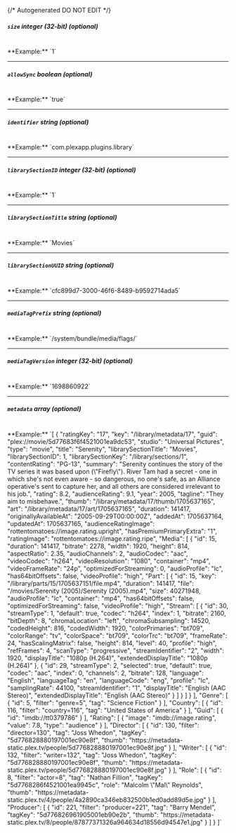 {/* Autogenerated DO NOT EDIT  */}
##### `size` _integer (32-bit) (optional)_
<br/>
**Example:** `1`

---
##### `allowSync` _boolean (optional)_
<br/>
**Example:** `true`

---
##### `identifier` _string (optional)_
<br/>
**Example:** `com.plexapp.plugins.library`

---
##### `librarySectionID` _integer (32-bit) (optional)_
<br/>
**Example:** `1`

---
##### `librarySectionTitle` _string (optional)_
<br/>
**Example:** `Movies`

---
##### `librarySectionUUID` _string (optional)_
<br/>
**Example:** `cfc899d7-3000-46f6-8489-b9592714ada5`

---
##### `mediaTagPrefix` _string (optional)_
<br/>
**Example:** `/system/bundle/media/flags/`

---
##### `mediaTagVersion` _integer (32-bit) (optional)_
<br/>
**Example:** `1698860922`

---
##### `metadata` _array (optional)_
<br/>
**Example:** `[
{
"ratingKey": "17",
"key": "/library/metadata/17",
"guid": "plex://movie/5d77683f6f4521001ea9dc53",
"studio": "Universal Pictures",
"type": "movie",
"title": "Serenity",
"librarySectionTitle": "Movies",
"librarySectionID": 1,
"librarySectionKey": "/library/sections/1",
"contentRating": "PG-13",
"summary": "Serenity continues the story of the TV series it was based upon (\"Firefly\"). River Tam had a secret - one in which she's not even aware - so dangerous, no one's safe, as an Alliance operative's sent to capture her, and all others are considered irrelevant to his job.",
"rating": 8.2,
"audienceRating": 9.1,
"year": 2005,
"tagline": "They aim to misbehave.",
"thumb": "/library/metadata/17/thumb/1705637165",
"art": "/library/metadata/17/art/1705637165",
"duration": 141417,
"originallyAvailableAt": "2005-09-29T00:00:00Z",
"addedAt": 1705637164,
"updatedAt": 1705637165,
"audienceRatingImage": "rottentomatoes://image.rating.upright",
"hasPremiumPrimaryExtra": "1",
"ratingImage": "rottentomatoes://image.rating.ripe",
"Media": [
{
"id": 15,
"duration": 141417,
"bitrate": 2278,
"width": 1920,
"height": 814,
"aspectRatio": 2.35,
"audioChannels": 2,
"audioCodec": "aac",
"videoCodec": "h264",
"videoResolution": "1080",
"container": "mp4",
"videoFrameRate": "24p",
"optimizedForStreaming": 0,
"audioProfile": "lc",
"has64bitOffsets": false,
"videoProfile": "high",
"Part": [
{
"id": 15,
"key": "/library/parts/15/1705637151/file.mp4",
"duration": 141417,
"file": "/movies/Serenity (2005)/Serenity (2005).mp4",
"size": 40271948,
"audioProfile": "lc",
"container": "mp4",
"has64bitOffsets": false,
"optimizedForStreaming": false,
"videoProfile": "high",
"Stream": [
{
"id": 30,
"streamType": 1,
"default": true,
"codec": "h264",
"index": 1,
"bitrate": 2160,
"bitDepth": 8,
"chromaLocation": "left",
"chromaSubsampling": 14520,
"codedHeight": 816,
"codedWidth": 1920,
"colorPrimaries": "bt709",
"colorRange": "tv",
"colorSpace": "bt709",
"colorTrc": "bt709",
"frameRate": 24,
"hasScalingMatrix": false,
"height": 814,
"level": 40,
"profile": "high",
"refFrames": 4,
"scanType": "progressive",
"streamIdentifier": "2",
"width": 1920,
"displayTitle": "1080p (H.264)",
"extendedDisplayTitle": "1080p (H.264)"
},
{
"id": 29,
"streamType": 2,
"selected": true,
"default": true,
"codec": "aac",
"index": 0,
"channels": 2,
"bitrate": 128,
"language": "English",
"languageTag": "en",
"languageCode": "eng",
"profile": "lc",
"samplingRate": 44100,
"streamIdentifier": "1",
"displayTitle": "English (AAC Stereo)",
"extendedDisplayTitle": "English (AAC Stereo)"
}
]
}
]
}
],
"Genre": [
{
"id": 5,
"filter": "genre=5",
"tag": "Science Fiction"
}
],
"Country": [
{
"id": 116,
"filter": "country=116",
"tag": "United States of America"
}
],
"Guid": [
{
"id": "imdb://tt0379786"
}
],
"Rating": [
{
"image": "imdb://image.rating",
"value": 7.8,
"type": "audience"
}
],
"Director": [
{
"id": 130,
"filter": "director=130",
"tag": "Joss Whedon",
"tagKey": "5d776828880197001ec90e8f",
"thumb": "https://metadata-static.plex.tv/people/5d776828880197001ec90e8f.jpg"
}
],
"Writer": [
{
"id": 132,
"filter": "writer=132",
"tag": "Joss Whedon",
"tagKey": "5d776828880197001ec90e8f",
"thumb": "https://metadata-static.plex.tv/people/5d776828880197001ec90e8f.jpg"
}
],
"Role": [
{
"id": 8,
"filter": "actor=8",
"tag": "Nathan Fillion",
"tagKey": "5d7768286f4521001ea9945c",
"role": "Malcolm \"Mal\" Reynolds",
"thumb": "https://metadata-static.plex.tv/4/people/4a2890ca346eb832500b1ed0add89d5e.jpg"
}
],
"Producer": [
{
"id": 221,
"filter": "producer=221",
"tag": "Barry Mendel",
"tagKey": "5d776826961905001eb90e2b",
"thumb": "https://metadata-static.plex.tv/8/people/87877371326a964634d18556d94547e1.jpg"
}
]
}
]`


